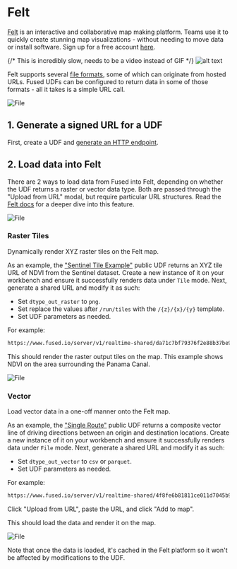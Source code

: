 # Felt

[Felt](https://felt.com/) is an interactive and collaborative map making platform. Teams use it to quickly create stunning map visualizations - without needing to move data or install software. Sign up for a free account [here](https://felt.com/login).

{/* This is incredibly slow, needs to be a video instead of GIF */}
![alt text](https://fused-magic.s3.us-west-2.amazonaws.com/docs_assets/gifs/felt_fused.gif)

Felt supports several [file formats](https://www.youtube.com/watch?v=zgadqdMMYp0&ab_channel=Felt), some of which can originate from hosted URLs. Fused UDFs can be configured to return data in some of those formats - all it takes is a simple URL call.


<div style={{textAlign: 'center'}}>
<img src={ImgFelt3} alt="File" style={{width: 600}} />
</div>

## 1. Generate a signed URL for a UDF

First, create a UDF and [generate an HTTP endpoint](/core-concepts/run/#http-requests).

## 2. Load data into Felt

There are 2 ways to load data from Fused into Felt, depending on whether the UDF returns a raster or vector data type. Both are passed through the "Upload from URL" modal, but require particular URL structures. Read the [Felt docs](https://feltmaps.notion.site/Upload-Anything-b26d739e80184127872faa923b55d232#3e37f06bc38c4971b435fbff2f4da6cb) for a deeper dive into this feature.


<div style={{textAlign: 'center'}}>
<img src={ImgFelt0} alt="File" style={{width: 600}} />
</div>

### Raster Tiles

Dynamically render XYZ raster tiles on the Felt map.

As an example, the ["Sentinel Tile Example"](https://github.com/fusedio/udfs/tree/main/public/Sentinel_Tile_Example) public UDF returns an XYZ tile URL of NDVI from the Sentinel dataset. Create a new instance of it on your workbench and ensure it successfully renders data under `Tile` mode. Next, generate a shared URL and modify it as such:

- Set `dtype_out_raster` to `png`.
- Set replace the values after `/run/tiles` with the `/{z}/{x}/{y}` template.
- Set UDF parameters as needed.

For example:

```bash
https://www.fused.io/server/v1/realtime-shared/da71c7bf79376f2e88b37be9ecd2679f2e40a5b79f9b0f2c75e7ea9a3f0c5171/run/tiles/{z}/{x}/{y}?dtype_out_raster=png
```

This should render the raster output tiles on the map. This example shows NDVI on the area surrounding the Panama Canal.


<div style={{textAlign: 'center'}}>
<img src={ImgFelt2} alt="File" style={{width: 600}} />
</div>

### Vector

Load vector data in a one-off manner onto the Felt map.

As an example, the ["Single Route"](https://github.com/fusedio/udfs/tree/main/public/single_route) public UDF returns a composite vector line of driving directions between an origin and destination locations. Create a new instance of it on your workbench and ensure it successfully renders data under `File` mode. Next, generate a shared URL and modify it as such:

- Set `dtype_out_vector` to `csv` or `parquet`.
- Set UDF parameters as needed.

For example:

```bash
https://www.fused.io/server/v1/realtime-shared/4f8fe6b81811ce011d7045b9fffbcfb43663637a4c626955821566fe62e6fb57/run/file?dtype_out_vector=csv&lat_start=35.0154145&lng_start=-114.2253804&lat_end=33.9422&lng_end=-114.4036
```

Click "Upload from URL", paste the URL, and click "Add to map".

This should load the data and render it on the map.


<div style={{textAlign: 'center'}}>
<img src={ImgFelt} alt="File" style={{width: 600}} />
</div>

Note that once the data is loaded, it's cached in the Felt platform so it won't be affected by modifications to the UDF.